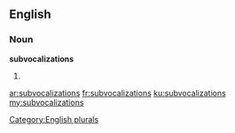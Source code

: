 ==English==

===Noun===
'''subvocalizations'''

# {{plural of|subvocalization}}

[[Category:English plurals]]

[[ar:subvocalizations]]
[[fr:subvocalizations]]
[[ku:subvocalizations]]
[[my:subvocalizations]]